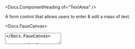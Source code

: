 


<Meta of={stories} />

<Docs.ComponentHeading of="TextArea" />

A form control that allows users to enter & edit a mass of text.

<Docs.FauxCanvas>
  <TextArea placeholder="Type something!" />
</Docs.FauxCanvas>

<Docs.TableOfContents />

<Docs.Props of={stories} nativeBase="textarea" wrapper="Field" />

<Docs.ControlStates of={stories} valuable />

## Controlling the height

Minimum vertical sizing of textareas is done via the `minRows` prop (the default
is 2 rows). The <Docs of="TextArea" /> will automatically grow up to the
`maxRows` prop to accomodate the value (the default is 10 rows). For an
unbounded height, you can use `maxRows={Infinity}`.

<Canvas of={stories.autoResizableHeight} sourceState="shown" />

For a fixed height, use the `rows` prop.

<Canvas of={stories.fixedHeight} sourceState="shown" />

To prevent the user from being able to resize the <Docs of="TextArea" />
manually, use the `disableManualResize` prop.

<Canvas of={stories.disableManualResize} sourceState="shown" />

<Docs.Sizers of={stories} wrapper="Field" />

<Docs.FormLibraryDemos
  of="TextArea"
  fieldName="ironSpecs"
  initialValue={`115x Dynamic Gold\n7 iron: 37.5” finished\n7 iron: 62.5° lie angle`}
>
  {({ props, error }) => (
    <TextArea
      {...props}
      label="Iron specs"
      hint="Try editting me!"
      error={error}
    />
  )}
</Docs.FormLibraryDemos>

<Docs.KeyboardInteractions
  keys={[['Tab', 'Focuses/blurs the <ComponentName of="TextArea" />']]}
/>
